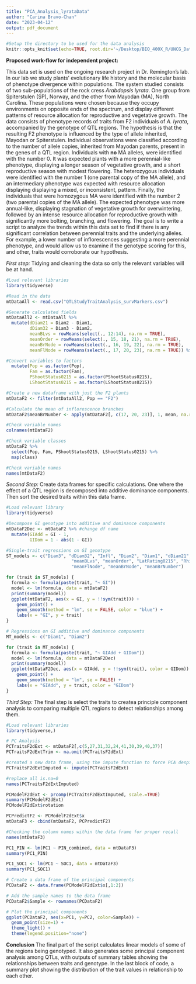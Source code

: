 ```yaml
---
title: "PCA_Analysis_lyrataData"
author: "Carina Bravo-Chan"
date: "2023-04-12"
output: pdf_document
---
```

```r
#Setup the directory to be used for the data analysis
knitr::opts_knit$set(echo=TRUE, root.dir='~/Desktop/BIO_400X_R/UNCG_DataWrangling_NewOld')
```
   
**Proposed work-flow for independent project:**

This data set is used on the ongoing research project in Dr. Remington's lab. In our lab we study plants' evolutionary life history and the molecular basis of phenotype divergence within populations. The system studied consists of two sub-populations of the rock cress *Arabdopsis lyrata*. One group from Spiterstulen (SP), Norway, and the other from Mayodan (MA), North Carolina. These populations were chosen because they occupy environments on opposite ends of the spectrum, and display different patterns of resource allocation for reproductive and vegetative growth. 
The data consists of phenotype records of traits from F2 individuals of *A. lyrata*, accompanied by the genotype of QTL regions. The hypothesis is that the resulting F2 phenotype is influenced by the type of allele inherited, Mayodan or Spiterstulen.
Individual observations were classified according to the number of allele copies, inherited from Mayodan parents, present in the genes of a QTL region. Individuals with **no** MA alleles, were identified with the number 0. It was expected plants with a more perennial-like phenotype, displaying a longer season of vegetative growth, and a short reproductive season with modest flowering. The heterozygous individuals were identified with the number 1 (one parental copy of the MA allele), and an intermediary phenotype was expected with resource allocation displaying displaying a mixed, or inconsistent, pattern. Finally, the individuals that were homozygous MA were identified with the number 2 (two parental copies of the MA allele). The expected phenotype was more annual-like, displaying stagnation of vegetative growth for overwintering, followed by an intense resource allocation for reproductive growth with significantly more bolting, branching, and flowering. 
The goal is to write a script to analyze the trends within this data set to find if there is any significant correlation between perennial traits and the underlying alleles. For example, a lower number of inflorescences suggesting a more perennial phenotype, and would allow us to examine if the genotype scoring for this, and other, traits would corroborate our hypothesis.

*First step:* Tidying and cleaning the data so only the relevant variables will be at hand.
```r

#Load relevant libraries
library(tidyverse)

#Read in the data
mtDataAll <- read.csv("QTLStudyTraitAnalysis_survMarkers.csv")

#Generate calculated fields
mtDataAll2 <- mtDataAll %>% 
  mutate(dDiam21 = Diam2 - Diam1,
         dDiam32 = Diam3 - Diam2,
         meanBLvs = rowMeans(select(., 12:14), na.rm = TRUE),
         meanOrder = rowMeans(select(., 15, 18, 21), na.rm = TRUE),
         meanBrNode = rowMeans(select(., 16, 19, 22), na.rm = TRUE),
         meanFlNode = rowMeans(select(., 17, 20, 23), na.rm = TRUE)) %>% 

#Convert variables to factors
  mutate(Pop = as.factor(Pop),
         Fam = as.factor(Fam),
         PShootStatus0215 = as.factor(PShootStatus0215),
         LShootStatus0215 = as.factor(LShootStatus0215))

#Create a new dataframe with just the F2 plants
mtDataF2 <- filter(mtDataAll2, Pop == "F2")

#Calculate the mean of inflorescence branches
mtDataF2$meanBrNumber <- apply(mtDataF2[, c(17, 20, 23)], 1, mean, na.rm = TRUE) - apply(mtDataF2[, c(16, 19, 22)], 1, mean, na.rm = TRUE)

#Check variable names
colnames(mtDataF2)

#Check variable classes
mtDataF2 %>%
  select(Pop, Fam, PShootStatus0215, LShootStatus0215) %>%
  map(class)

#Check variable names
names(mtDataF2)
```

*Second Step:* Create data frames for specific calculations. One where the effect of a QTL region is decomposed into additive dominance components. Then sort the desired traits within this data frame.
```r

#Load relevant library
library(tidyverse)

#Decompose GI genotype into additive and dominance components
mtDataF2Dec <- mtDataF2 %>% #change df name
  mutate(GIAdd = GI - 1,
         GIDom = 1 - abs(1 - GI))

#Single-trait regressions on GI genotype
ST_models <- c("Diam3", "dDiam32", "Infl", "Diam2", "Diam1", "dDiam21", 
                         "meanBLvs", "meanOrder", "LatRating0215", "Rhiz0615", 
                         "meanFlNode", "meanBrNode", "meanBrNumber")

for (trait in ST_models) {
  formula <- formula(paste(trait, "~ GI"))
  model <- lm(formula, data = mtDataF2)
  print(summary(model))
  ggplot(mtDataF2, aes(x = GI, y = !!sym(trait))) +
    geom_point() +
    geom_smooth(method = "lm", se = FALSE, color = "blue") +
    labs(x = "GI", y = trait)
}

# Regressions on GI additive and dominance components
MT_models <- c("Diam1", "Diam2")

for (trait in MT_models) {
  formula <- formula(paste(trait, "~ GIAdd + GIDom"))
  model <- lm(formula, data = mtDataF2Dec)
  print(summary(model))
  ggplot(mtDataF2Dec, aes(x = GIAdd, y = !!sym(trait), color = GIDom)) +
    geom_point() +
    geom_smooth(method = "lm", se = FALSE) +
    labs(x = "GIAdd", y = trait, color = "GIDom")
}
```

*Third Step:* The final step is select the traits to createa principle component analysis to comparing multiple QTL regions to detect relationships among them.
```r

#Load relevant libraries
library(tidyverse,)

# PC Analysis
PCTraitsF2dExt <- mtDataF2[,c(5,27,31,32,24,41,30,39,40,37)]
PCTraitsF2dExtTrim <- na.omit(PCTraitsF2dExt)

#created a new data frame, using the impute function to force PCA despite empty rows within data frame
PCTraitsF2dExtImputed <- impute(PCTraitsF2dExt) 

#replace all is.na=0
names(PCTraitsF2dExtImputed) 

PCModelF2dExt <- prcomp(PCTraitsF2dExtImputed, scale.=TRUE)
summary(PCModelF2dExt)
PCModelF2dExt$rotation

PCPredictF2 <- PCModelF2dExt$x
mtDataF3 <- cbind(mtDataF2, PCPredictF2)

#Checking the column names within the data frame for proper recall
names(mtDataF3)

PC1_PIN <- lm(PC1 ~ PIN_combined, data = mtDataF3)
summary(PC1_PIN)

PC1_SOC1 <- lm(PC1 ~ SOC1, data = mtDataF3)
summary(PC1_SOC1)

# Create a data frame of the principal components
PCDataF2 <- data.frame(PCModelF2dExt$x[,1:2])

# Add the sample names to the data frame
PCDataF2$Sample <- rownames(PCDataF2)

# Plot the principal components
ggplot(PCDataF2, aes(x=PC1, y=PC2, color=Sample)) +
  geom_point(size=1) +
  theme_light() +
  theme(legend.position="none")
```
**Conclusion**
The final part of the script calculates linear models of some of the regions being genotyped. It also generates some principal component analysis among QTLs, with outputs of summary tables showing the relationships between traits and genotype. In the last block of code, a summary plot showing the distribution of the trait values in relationship to each other. 

